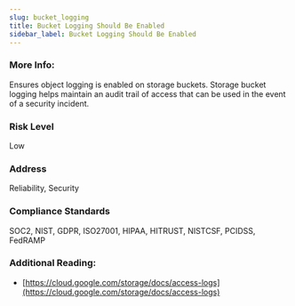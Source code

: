 ```yaml
---
slug: bucket_logging
title: Bucket Logging Should Be Enabled
sidebar_label: Bucket Logging Should Be Enabled
---
```


### More Info:

Ensures object logging is enabled on storage buckets. Storage bucket logging helps maintain an audit trail of access that can be used in the event of a security incident.

### Risk Level

Low

### Address

Reliability, Security

### Compliance Standards

SOC2, NIST, GDPR, ISO27001, HIPAA, HITRUST, NISTCSF, PCIDSS, FedRAMP

### Additional Reading:

- [https://cloud.google.com/storage/docs/access-logs](https://cloud.google.com/storage/docs/access-logs) 

